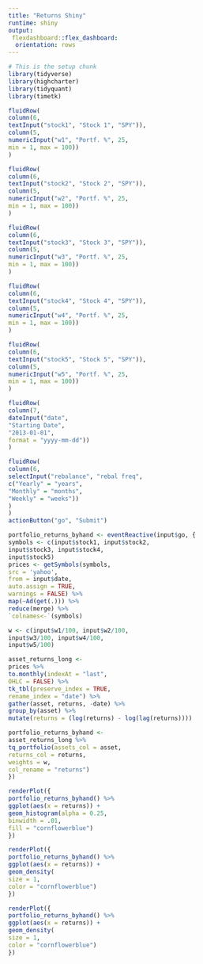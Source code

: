 ---
title: "Returns Shiny"
runtime: shiny
output:
 flexdashboard::flex_dashboard:
  orientation: rows
---

```{r}
# This is the setup chunk
library(tidyverse)
library(highcharter)
library(tidyquant)
library(timetk)
```
```{r}
fluidRow(
column(6,
textInput("stock1", "Stock 1", "SPY")),
column(5,
numericInput("w1", "Portf. %", 25,
min = 1, max = 100))
)

fluidRow(
column(6,
textInput("stock2", "Stock 2", "SPY")),
column(5,
numericInput("w2", "Portf. %", 25,
min = 1, max = 100))
)

fluidRow(
column(6,
textInput("stock3", "Stock 3", "SPY")),
column(5,
numericInput("w3", "Portf. %", 25,
min = 1, max = 100))
)

fluidRow(
column(6,
textInput("stock4", "Stock 4", "SPY")),
column(5,
numericInput("w4", "Portf. %", 25,
min = 1, max = 100))
)

fluidRow(
column(6,
textInput("stock5", "Stock 5", "SPY")),
column(5,
numericInput("w5", "Portf. %", 25,
min = 1, max = 100))
)

fluidRow(
column(7,
dateInput("date",
"Starting Date",
"2013-01-01",
format = "yyyy-mm-dd"))
)

fluidRow(
column(6,
selectInput("rebalance", "rebal freq",
c("Yearly" = "years",
"Monthly" = "months",
"Weekly" = "weeks"))
)
)
actionButton("go", "Submit")
```


```{r}
portfolio_returns_byhand <- eventReactive(input$go, {
symbols <- c(input$stock1, input$stock2,
input$stock3, input$stock4,
input$stock5)
prices <- getSymbols(symbols,
src = 'yahoo',
from = input$date,
auto.assign = TRUE,
warnings = FALSE) %>%
map(~Ad(get(.))) %>%
reduce(merge) %>%
`colnames<-`(symbols)

w <- c(input$w1/100, input$w2/100,
input$w3/100, input$w4/100,
input$w5/100)

asset_returns_long <-
prices %>%
to.monthly(indexAt = "last",
OHLC = FALSE) %>%
tk_tbl(preserve_index = TRUE,
rename_index = "date") %>%
gather(asset, returns, -date) %>%
group_by(asset) %>%
mutate(returns = (log(returns) - log(lag(returns))))

portfolio_returns_byhand <-
asset_returns_long %>%
tq_portfolio(assets_col = asset,
returns_col = returns,
weights = w,
col_rename = "returns")
})
```

```{r}
renderPlot({
portfolio_returns_byhand() %>%
ggplot(aes(x = returns)) +
geom_histogram(alpha = 0.25,
binwidth = .01,
fill = "cornflowerblue")
})
```

```{r}
renderPlot({
portfolio_returns_byhand() %>%
ggplot(aes(x = returns)) +
geom_density(
size = 1,
color = "cornflowerblue")
})
```
```{r}
renderPlot({
portfolio_returns_byhand() %>%
ggplot(aes(x = returns)) +
geom_density(
size = 1,
color = "cornflowerblue")
})
```

